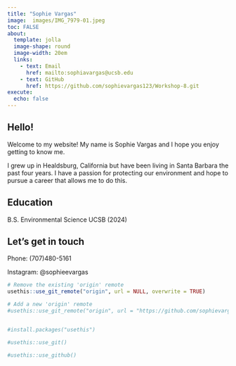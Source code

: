 ```yaml
---
title: "Sophie Vargas"
image:  images/IMG_7979-01.jpeg 
toc: FALSE
about: 
  template: jolla
  image-shape: round
  image-width: 20em
  links:
    - text: Email
      href: mailto:sophiavargas@ucsb.edu 
    - text: GitHub
      href: https://github.com/sophievargas123/Workshop-8.git
execute:
  echo: false
---
```


## Hello!

Welcome to my website! My name is Sophie Vargas and I hope you enjoy getting to know me.

I grew up in Healdsburg, California but have been living in Santa Barbara the past four years. I have a passion for protecting our environment and hope to pursue a career that allows me to do this.

## Education

B.S. Environmental Science UCSB (2024)

## Let's get in touch

Phone: (707)480-5161

Instagram: @sophieevargas

```r
# Remove the existing 'origin' remote 
usethis::use_git_remote("origin", url = NULL, overwrite = TRUE)

# Add a new 'origin' remote
#usethis::use_git_remote("origin", url = "https://github.com/sophievargas123/sophievargas123.github.io.git")



```

```r
#install.packages("usethis")
```

```r
#usethis::use_git()
```

```r
#usethis::use_github() 
```
